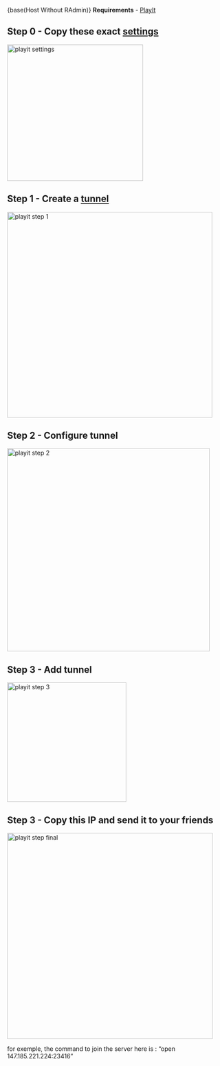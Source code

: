 {base(Host Without RAdmin)}
**Requirements**
- [PlayIt](https://playit.gg/downloads/playit-0.8.3-beta-signed.exe)

## Step 0 - Copy these exact [settings](https://playit.gg/account/settings)

<img src="../assets/playitparams.png" alt="playit settings" width="316">

## Step 1 - Create a [tunnel](https://playit.gg/account/tunnels)

<img src="../assets/playitstep1.png" alt="playit step 1" width="477">

## Step 2 - Configure tunnel

<img src="../assets/playitstep2.png" alt="playit step 2" width="471">

## Step 3 - Add tunnel

<img src="../assets/playitstep3.png" alt="playit step 3" width="277">

## Step 3 - Copy this IP and send it to your friends

<img src="../assets/playitstepfinal.png" alt="playit step final" width="478">

for exemple, the command to join the server here is : "open 147.185.221.224:23416"